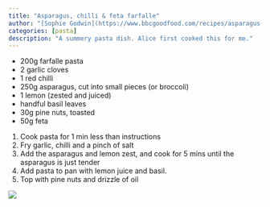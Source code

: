 ```yaml
---
title: "Asparagus, chilli & feta farfalle"
author: "[Sophie Godwin](https://www.bbcgoodfood.com/recipes/asparagus-chilli-feta-farfalle)"
categories: [pasta]
description: "A summery pasta dish. Alice first cooked this for me."
---
```


- 200g farfalle pasta
- 2 garlic cloves
- 1 red chilli
- 250g asparagus, cut into small pieces (or broccoli)
- 1 lemon (zested and juiced)
- handful basil leaves
- 30g pine nuts, toasted
- 50g feta

1. Cook pasta for 1 min less than instructions
1. Fry garlic, chilli and a pinch of salt
1. Add the asparagus and lemon zest, and cook for 5 mins until the asparagus is just tender
1. Add pasta to pan with lemon juice and basil. 
1. Top with pine nuts and drizzle of oil


![](asparagus-feta.jpg)
